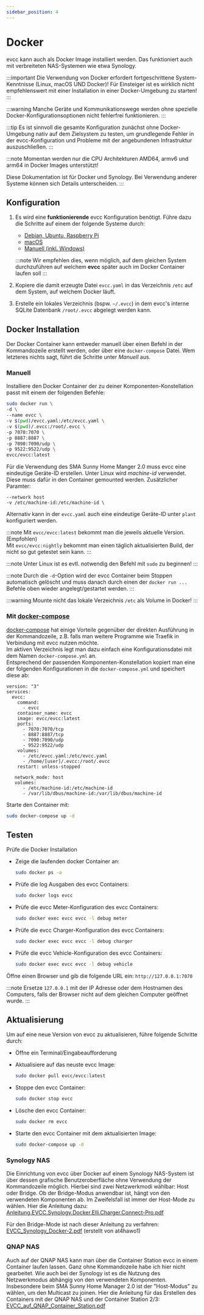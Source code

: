 ```yaml
---
sidebar_position: 4
---
```



# Docker

evcc kann auch als Docker Image installiert werden. Das funktioniert auch mit verbreiteten NAS-Systemen wie etwa Synology.

:::important
Die Verwendung von Docker erfordert fortgeschrittene System-Kenntnisse (Linux, macOS UND Docker)!
Für Einsteiger ist es wirklich nicht empfehlenswert mit einer Installation in einer Docker-Umgebung zu starten!
:::

:::warning
Manche Geräte und Kommunikationswege werden ohne spezielle Docker-Konfigurationsoptionen nicht fehlerfrei funktionieren.
:::

:::tip
Es ist sinnvoll die gesamte Konfiguration zunächst ohne Docker-Umgebung nativ auf dem Zielsystem zu testen, um grundlegende Fehler in der evcc-Konfiguration und Probleme mit der angebundenen Infrastruktur auszuschließen.
:::

:::note
Momentan werden nur die CPU Architekturen AMD64, armv6 und arm64 in Docker Images unterstützt!

Diese Dokumentation ist für Docker und Synology. Bei Verwendung anderer Systeme können sich Details unterscheiden.
:::

## Konfiguration

1. Es wird eine **funktionierende** evcc Konfiguration benötigt. Führe dazu die Schritte auf einem der folgende Systeme durch:

   - [Debian, Ubuntu, Raspberry Pi](linux)
   - [macOS](macos)
   - [Manuell (inkl. Windows)](manual)

   :::note
   Wir empfehlen dies, wenn möglich, auf dem gleichen System durchzuführen auf welchem **evcc** später auch im Docker Container laufen soll
   :::

2. Kopiere die damit erzeugte Datei `evcc.yaml` in das Verzeichnis `/etc` auf dem System, auf welchem Docker läuft.
3. Erstelle ein lokales Verzeichnis (bspw. `~/.evcc`) in dem evcc's interne SQLite Datenbank `/root/.evcc` abgelegt werden kann.

## Docker Installation

Der Docker Container kann entweder manuell über einen Befehl in der Kommandozeile erstellt werden, oder über eine `docker-compose` Datei. Wem letzteres nichts sagt, führt die Schritte unter _Manuell_ aus.

### Manuell

Installiere den Docker Container der zu deiner Komponenten-Konstellation passt mit einem der folgenden Befehle:

<Tabs groupId="docker">
  <TabItem value="default" label="Standard" default>

```sh
sudo docker run \
-d \
--name evcc \
-v $(pwd)/evcc.yaml:/etc/evcc.yaml \
-v $(pwd)/.evcc:/root/.evcc \
-p 7070:7070 \
-p 8887:8887 \
-p 7090:7090/udp \
-p 9522:9522/udp \
evcc/evcc:latest
```

  </TabItem>
  <TabItem value="sma" label="SMA Geräte und EEBus">
  Für die Verwendung des SMA Sunny Home Manger 2.0 muss evcc eine eindeutige Geräte-ID erstellen. Unter Linux wird <i>machine-id</i> verwendet. Diese muss dafür in den Container gemounted werden. Zusätzlicher Paramter:

```
--network host
-v /etc/machine-id:/etc/machine-id \
```

Alternativ kann in der `evcc.yaml` auch eine eindeutige Geräte-ID unter `plant` konfiguriert werden.

  </TabItem>
</Tabs>

:::note
Mit `evcc/evcc:latest` bekommt man die jeweils aktuelle Version. (Empfohlen)  
Mit `evcc/evcc:nightly` bekommt man einen täglich aktualisierten Build, der nicht so gut getestet sein kann.
:::

:::note
Unter Linux ist es evtl. notwendig den Befehl mit `sudo` zu beginnen!
:::

:::note
Durch die `-d`-Option wird der evcc Container beim Stoppen automatisch gelöscht und muss danach durch einen der `docker run ...` Befehle oben wieder angelegt/gestartet werden.
:::

:::warning
Mounte nicht das lokale Verzeichnis `/etc` als Volume in Docker!
:::

### Mit [docker-compose](https://docs.docker.com/compose)

[docker-compose](https://docs.docker.com/compose) hat einige Vorteile gegenüber der direkten Ausführung in der Kommandozeile, z.B. falls man weitere Programme wie Traefik in Verbindung mit evcc nutzen möchte.  
Im aktiven Verzeichnis legt man dazu einfach eine Konfigurationsdatei mit dem Namen `docker-compose.yml` an.  
Entsprechend der passenden Komponenten-Konstellation kopiert man eine der folgenden Konfigurationen in die `docker-compose.yml` und speichert diese ab:

<Tabs groupId="docker">
  <TabItem value="default" label="Standard" default>

    version: "3"
    services:
      evcc:
        command:
          - evcc
        container_name: evcc
        image: evcc/evcc:latest
        ports:
          - 7070:7070/tcp
          - 8887:8887/tcp
          - 7090:7090/udp
          - 9522:9522/udp
        volumes:
          - /etc/evcc.yaml:/etc/evcc.yaml
          - /home/[user]/.evcc:/root/.evcc
        restart: unless-stopped

  </TabItem>
  <TabItem value="sma" label="SMA Geräte und EEBus">

       network_mode: host
       volumes:
          - /etc/machine-id:/etc/machine-id
          - /var/lib/dbus/machine-id:/var/lib/dbus/machine-id

  </TabItem>
</Tabs>

Starte den Container mit:

```sh
sudo docker-compose up -d
```

## Testen

Prüfe die Docker Installation

- Zeige die laufenden docker Container an:

  ```sh
  sudo docker ps -a
  ```

- Prüfe die log Ausgaben des evcc Containers:

  ```sh
  sudo docker logs evcc
  ```

- Prüfe die evcc Meter-Konfiguration des evcc Containers:

  ```sh
  sudo docker exec evcc evcc -l debug meter
  ```

- Prüfe die evcc Charger-Konfiguration des evcc Containers:

  ```sh
  sudo docker exec evcc evcc -l debug charger
  ```

- Prüfe die evcc Vehicle-Konfiguration des evcc Containers:

  ```sh
  sudo docker exec evcc evcc -l debug vehicle
  ```

Öffne einen Browser und gib die folgende URL ein: `http://127.0.0.1:7070`

:::note
Ersetze `127.0.0.1` mit der IP Adresse oder dem Hostnamen des Computers, falls der Browser nicht auf dem gleichen Computer geöffnet wurde.
:::

## Aktualisierung

Um auf eine neue Version von evcc zu aktualisieren, führe folgende Schritte durch:

- Öffne ein Terminal/Eingabeaufforderung

- Aktualisiere auf das neuste evcc Image:

  ```sh
  sudo docker pull evcc/evcc:latest
  ```

- Stoppe den evcc Container:

  ```sh
  sudo docker stop evcc
  ```

- Lösche den evcc Container:

  ```sh
  sudo docker rm evcc
  ```

- Starte den evcc Container mit dem aktualisierten Image:

  ```sh
  sudo docker-compose up -d
  ```

### Synology NAS

Die Einrichtung von evcc über Docker auf einem Synology NAS-System ist über dessen grafische Benutzeroberfläche ohne Verwendung der Kommandozeile möglich.
Hierbei sind zwei Netzwerkmodi wählbar: Host oder Bridge. Ob der Bridge-Modus anwendbar ist, hängt von den verwendeten Komponenten ab.
Im Zweifelsfall ist immer der Host-Mode zu wählen. Hier die Anleitung dazu:
[Anleitung.EVCC.Synology.Docker.Elli.Charger.Connect-Pro.pdf](https://github.com/evcc-io/docs/files/10365841/Anleitung.EVCC.Synology.Docker.Elli.Charger.Connect-Pro.pdf)

Für den Bridge-Mode ist nach dieser Anleitung zu verfahren: [EVCC_Synology_Docker-2.pdf](https://github.com/evcc-io/docs/files/10365845/EVCC_Synology_Docker-2.pdf) (erstellt von at4hawo1)

### QNAP NAS

Auch auf der QNAP NAS kann man über die Container Station evcc in einem Container laufen lassen. Ganz ohne Kommandozeile habe ich hier nicht gearbeitet. Wie auch bei der Synology ist es die Nutzung des Netzwerkmodus abhängig von den verwendeten Komponenten. Insbesondere beim SMA Sunny Home Manager 2.0 ist der "Host-Modus" zu wählen, um den Multicast zu joinen.
Hier die Anleitung für das Erstellen des Containers mit der QNAP NAS und der Container Station 2/3:
[EVCC_auf_QNAP_Container_Station.pdf](https://github.com/evcc-io/docs/files/11241693/EVCC_auf_QNAP_Container_Station.pdf)
